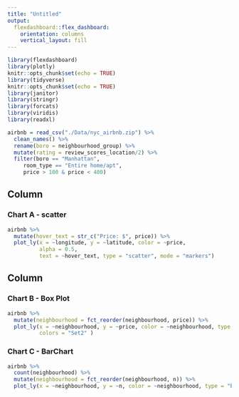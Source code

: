 ```yaml
---
title: "Untitled"
output: 
  flexdashboard::flex_dashboard:
    orientation: columns
    vertical_layout: fill
---
```


```r
library(flexdashboard)
library(plotly)
knitr::opts_chunk$set(echo = TRUE)
library(tidyverse)
knitr::opts_chunk$set(echo = TRUE)
library(janitor)
library(stringr)
library(forcats)
library(viridis)
library(readxl)
```

```r
airbnb = read_csv("./Data/nyc_airbnb.zip") %>%
  clean_names() %>%
  rename(boro = neighbourhood_group) %>%
  mutate(rating = review_scores_location/2) %>%
  filter(boro == "Manhattan", 
     room_type == "Entire home/apt",
     price > 100 & price < 400) 
```

Column {data-width=650}
-----------------------------------------------------------------------

### Chart A - scatter

```r
airbnb %>%
  mutate(hover_text = str_c("Price: $", price)) %>% 
  plot_ly(x = ~longitude, y = ~latitude, color = ~price,
          alpha = 0.5, 
          text = ~hover_text, type = "scatter", mode = "markers")
```

Column {data-width=350}
-----------------------------------------------------------------------

### Chart B - Box Plot

```r
airbnb %>%
  mutate(neighbourhood = fct_reorder(neighbourhood, price)) %>% 
  plot_ly(x = ~neighbourhood, y = ~price, color = ~neighbourhood, type = "box",
          colors = "Set2" )
```

### Chart C - BarChart

```r
airbnb %>%
  count(neighbourhood) %>% 
  mutate(neighbourhood = fct_reorder(neighbourhood, n)) %>% 
  plot_ly(x = ~neighbourhood, y = ~n, color = ~neighbourhood, type = "bar")
```

